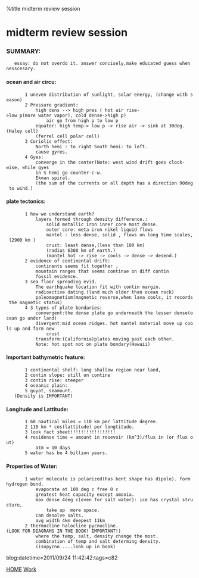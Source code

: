 %title midterm review session


= midterm review session=

=== SUMMARY: ===

    essay: do not overdo it. answer concisely,make educated guess when nesscesary.

==== ocean and air circu: ====
        1 uneven distribution of sunlight, solar energy, (change with season)
        2 Pressure gradient: 
            high dens --> high pres ( hot air rise->low p(more water vapor), cold dense->high p)
                air go from high p to low p
            equator: high temp-> low p -> rise air -> sink at 30deg.(Haley cell)
            (ferrel cell polar cell)
        3 Coriolis effect:
            North hemi : to right South hemi: to left.
            cause gyres.
        4 Gyes:
            converge in the center(Note: west wind drift goes clock-wise, while gyes
            in S hemi go counter-c-w.
            Ekman spiral.
            (the sum of the currents on all depth has a direction 90deg to wind.)

==== plate tectonics:====
        1 how we understand earth?
            layers formed through density difference.:
                solid metallic iron inner core most dense.
                outer core: meta iron nikel liquid flows
                mantel : less dense, solid , flows on long time scales, (2900 km )
                crust: least dense,(less than 100 km) 
                (radius 6300 km of earth.)
                (mantel hot -> rise -> cools -> dense -> desend.)
        2 evidence of continental drift:
            continents seems fit together ,
            mountain ranges that seems continue on diff contin
            fossil evidence.
        3 sea floor spreading evid.
            The earthquake location fit with contin margin.
            radioactive dating.(land much older than ocean rock)
            paleomagnetism(magnetic reverse,when lava cools, it records the magnetic status)
        4 3 types of plate bondaries:
            convergent:the dense plate go underneath the lesser dense(ocean go under land)
            divergent:mid ocean ridges. hot mantel material move up cools up and form new
                crust
            transform:(California)plates moving past each other.
            Note: hot spot not on plate bondary(Hawaii)

==== Important bathymetric feature:====
        1 continental shelf: long shallow region near land,
        2 contin slope: still on contine  
        3 contin rise: steeper
        4 oceanic plain:
        5 guyot, seamount.
    (Density is IMPORTANT)

==== Longitude and Lattitude:====
        1 60 nautical miles = 110 km per lattitude degree.
        2 110 km * cos(lattitude) per longtitude.
        3 look fact sheet!!!!!!!!!!!!!!!!!
        4 residense time = amount in resevoir (km^3)/flux in (or flux out) 
            atm = 10 days 
        5 water has be 4 billion years. 

==== Properties of Water: ====
        1 water molecule is polarized(has bent shape has dipole). form hydrogen bond. 
            evaporate at 100 deg c free 0 c 
            greatest heat capacity except amonia.
            max dense 4deg c(even for salt water): ice has crystal structure, 
                take up  more space.
            can desolve salts.
            avg width 4km deepest 11km
        2 thermocline halocline pycnocline.(LOOK FOR DIAGRAMS IN THE BOOK! IMPORTANT!)
            where the temp, salt, density change the most.
            combination of temp and salt determing density.
            (isopycno ....look up in book)


blog:datetime=2011/09/24 11:42:42:tags=c82

[[index|HOME]]   [[Work]]

